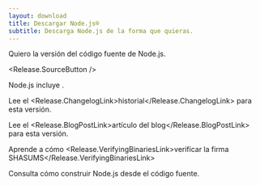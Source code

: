 ```yaml
---
layout: download
title: Descargar Node.js®
subtitle: Descarga Node.js de la forma que quieras.
---
```


<section>
Quiero la versión <Release.VersionDropdown /> del código fuente de Node.js.

<Release.SourceButton />
</section>

<section>
Node.js incluye <Release.NpmLink />.

Lee el <Release.ChangelogLink>historial</Release.ChangelogLink> para esta versión.

Lee el <Release.BlogPostLink>artículo del blog</Release.BlogPostLink> para esta versión.

Aprende a cómo <Release.VerifyingBinariesLink>verificar la firma SHASUMS</Release.VerifyingBinariesLink>

Consulta cómo <LinkWithArrow href="https://github.com/nodejs/node/blob/main/BUILDING.md#building-nodejs-on-supported-platforms">construir Node.js</LinkWithArrow> desde el código fuente.

</section>
